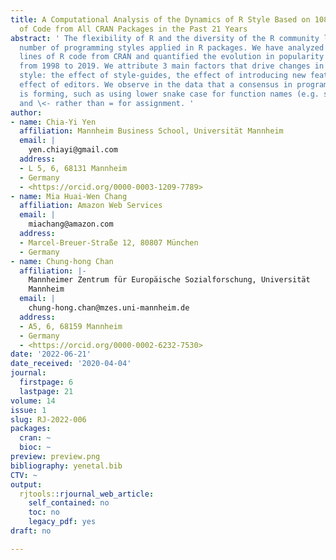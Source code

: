 ```yaml
---
title: A Computational Analysis of the Dynamics of R Style Based on 108 Million Lines
  of Code from All CRAN Packages in the Past 21 Years
abstract: ' The flexibility of R and the diversity of the R community leads to a large
  number of programming styles applied in R packages. We have analyzed 108 million
  lines of R code from CRAN and quantified the evolution in popularity of 12 style-elements
  from 1998 to 2019. We attribute 3 main factors that drive changes in programming
  style: the effect of style-guides, the effect of introducing new features, and the
  effect of editors. We observe in the data that a consensus in programming style
  is forming, such as using lower snake case for function names (e.g. softplus_func)
  and \<- rather than = for assignment. '
author:
- name: Chia-Yi Yen
  affiliation: Mannheim Business School, Universität Mannheim
  email: |
    yen.chiayi@gmail.com
  address:
  - L 5, 6, 68131 Mannheim
  - Germany
  - <https://orcid.org/0000-0003-1209-7789>
- name: Mia Huai-Wen Chang
  affiliation: Amazon Web Services
  email: |
    miachang@amazon.com
  address:
  - Marcel-Breuer-Straße 12, 80807 München
  - Germany
- name: Chung-hong Chan
  affiliation: |-
    Mannheimer Zentrum für Europäische Sozialforschung, Universität
    Mannheim
  email: |
    chung-hong.chan@mzes.uni-mannheim.de
  address:
  - A5, 6, 68159 Mannheim
  - Germany
  - <https://orcid.org/0000-0002-6232-7530>
date: '2022-06-21'
date_received: '2020-04-04'
journal:
  firstpage: 6
  lastpage: 21
volume: 14
issue: 1
slug: RJ-2022-006
packages:
  cran: ~
  bioc: ~
preview: preview.png
bibliography: yenetal.bib
CTV: ~
output:
  rjtools::rjournal_web_article:
    self_contained: no
    toc: no
    legacy_pdf: yes
draft: no

---
```

